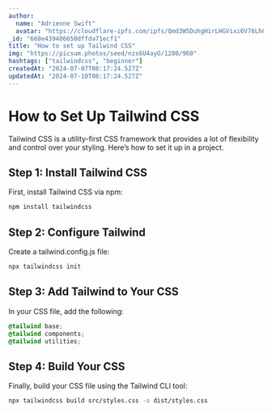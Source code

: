```yaml
---
author:
  name: "Adrienne Swift"
  avatar: "https://cloudflare-ipfs.com/ipfs/Qmd3W5DuhgHirLHGVixi6V76LhCkZUz6pnFt5AJBiyvHye/avatar/51.jpg"
_id: "668e439406650dffda71ecf1"
title: "How to set up Tailwind CSS"
img: "https://picsum.photos/seed/nzs6U4ayO/1280/960"
hashtags: ["tailwindcss", "beginner"]
createdAt: "2024-07-07T08:17:24.527Z"
updatedAt: "2024-07-10T08:17:24.527Z"
---
```


# How to Set Up Tailwind CSS

Tailwind CSS is a utility-first CSS framework that provides a lot of flexibility and control over your styling. Here’s how to set it up in a project.

## Step 1: Install Tailwind CSS

First, install Tailwind CSS via npm:

```sh
npm install tailwindcss
```

## Step 2: Configure Tailwind

Create a tailwind.config.js file:

```sh
npx tailwindcss init
```

## Step 3: Add Tailwind to Your CSS

In your CSS file, add the following:

```css
@tailwind base;
@tailwind components;
@tailwind utilities;
```

## Step 4: Build Your CSS

Finally, build your CSS file using the Tailwind CLI tool:

```sh
npx tailwindcss build src/styles.css -o dist/styles.css
```